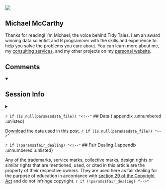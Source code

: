 
## {.appendix .unnumbered .unlisted}

::: {.d-flex}

![](/assets/images/avatar.png){fig-align="left" fig-alt="Avatar" .rounded .avatar}

::: {}

::: {}
## Michael McCarthy {.quarto-appendix-heading}
:::

Thanks for reading! I’m Michael, the voice behind Tidy Tales. I am an award winning data scientist and R programmer with the skills and experience to help you solve the problems you care about. You can learn more about me, my [consulting services](https://michaelmccarthy.tidytales.ca/consulting/), and my other projects on my [personal website](https://michaelmccarthy.tidytales.ca).
:::

:::

## Comments {.appendix .unnumbered .unlisted}

<details open>
<summary></summary>
::: {.giscus}
:::
</details>

## Session Info {.appendix .unnumbered .unlisted}

<details>
<summary></summary>
```r
#| echo: false
#| comment: ""
library(sessioninfo)

# save the session info as an object
pkg_sesh <- session_info(pkgs = "attached")

# get the quarto version
quarto_version <- system("quarto --version", intern = TRUE)

# inject the quarto info
pkg_sesh$platform$quarto <- paste(
  system("quarto --version", intern = TRUE),
  "@",
  quarto::quarto_path()
  )

# print it out
pkg_sesh
```
</details>

`r if (is.null(params$data_file)) "<!--"`
## Data {.appendix .unnumbered .unlisted}

[Download](`r paste0("/data/", params$data_file)`) the data used in this post.
`r if (is.null(params$data_file)) "-->"`

`r if (!params$fair_dealing) "<!--"`
## Fair Dealing {.appendix .unnumbered .unlisted}

Any of the trademarks, service marks, collective marks, design rights or similar rights that are mentioned, used, or cited in this article are the property of their respective owners. They are used here as fair dealing for the purpose of education in accordance with [section 29 of the Copyright Act](https://laws-lois.justice.gc.ca/eng/acts/c-42/page-8.html#h-103270) and do not infringe copyright.
`r if (!params$fair_dealing) "-->"`
